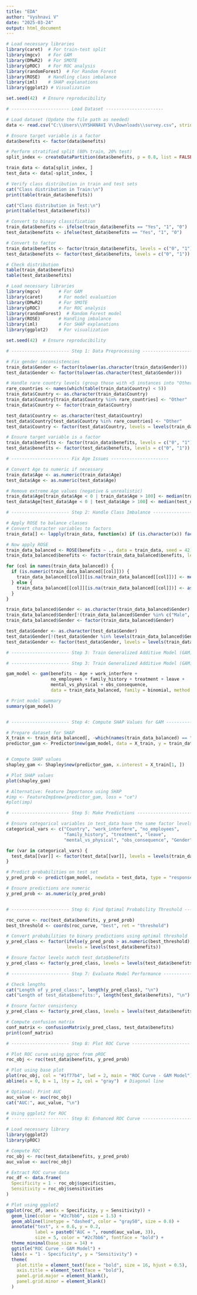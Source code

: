 ---
title: "EDA"
author: "Vyshnavi V"
date: "2025-03-24"
output: html_document
---

```{r}
# Load necessary libraries
library(caret)  # For train-test split
library(mgcv)   # For GAM
library(DMwR2)  # For SMOTE
library(pROC)   # For ROC analysis
library(randomForest)  # For Random Forest
library(ROSE)   # Handling class imbalance
library(iml)    # SHAP explanations
library(ggplot2) # Visualization

set.seed(42)  # Ensure reproducibility

# ---------------------- Load Dataset ----------------------

# Load dataset (Update the file path as needed)
data <- read.csv("C:\\Users\\VYSHANAVI V\\Downloads\\survey.csv", stringsAsFactors = FALSE)

# Ensure target variable is a factor
data$benefits <- factor(data$benefits)  

# Perform stratified split (80% train, 20% test)
split_index <- createDataPartition(data$benefits, p = 0.8, list = FALSE)

train_data <- data[split_index, ]
test_data <- data[-split_index, ]

# Verify class distribution in train and test sets
cat("Class distribution in Train:\n")
print(table(train_data$benefits))

cat("Class distribution in Test:\n")
print(table(test_data$benefits))

# Convert to binary classification
train_data$benefits <- ifelse(train_data$benefits == "Yes", "1", "0")
test_data$benefits <- ifelse(test_data$benefits == "Yes", "1", "0")

# Convert to factor
train_data$benefits <- factor(train_data$benefits, levels = c("0", "1"))
test_data$benefits <- factor(test_data$benefits, levels = c("0", "1"))

# Check distribution
table(train_data$benefits)
table(test_data$benefits)

```

```{r}
# Load necessary libraries
library(mgcv)       # For GAM
library(caret)      # For model evaluation
library(DMwR2)      # For SMOTE
library(pROC)       # For ROC analysis
library(randomForest)  # Random Forest model
library(ROSE)       # Handling imbalance
library(iml)        # For SHAP explanations
library(ggplot2)    # For visualization

set.seed(42)  # Ensure reproducibility

# ---------------------- Step 1: Data Preprocessing ----------------------

# Fix gender inconsistencies
train_data$Gender <- factor(tolower(as.character(train_data$Gender)))
test_data$Gender <- factor(tolower(as.character(test_data$Gender)))

# Handle rare country levels (group those with <5 instances into "Other")
rare_countries <- names(which(table(train_data$Country) < 5))
train_data$Country <- as.character(train_data$Country)
train_data$Country[train_data$Country %in% rare_countries] <- "Other"
train_data$Country <- factor(train_data$Country)

test_data$Country <- as.character(test_data$Country)
test_data$Country[test_data$Country %in% rare_countries] <- "Other"
test_data$Country <- factor(test_data$Country, levels = levels(train_data$Country))  # Ensure same levels

# Ensure target variable is a factor
train_data$benefits <- factor(train_data$benefits, levels = c("0", "1"))
test_data$benefits <- factor(test_data$benefits, levels = c("0", "1"))

# ---------------------- Fix Age Issues ----------------------

# Convert Age to numeric if necessary
train_data$Age <- as.numeric(train_data$Age)
test_data$Age <- as.numeric(test_data$Age)

# Remove extreme Age values (negative & unrealistic)
train_data$Age[train_data$Age < 0 | train_data$Age > 100] <- median(train_data$Age, na.rm = TRUE)
test_data$Age[test_data$Age < 0 | test_data$Age > 100] <- median(test_data$Age, na.rm = TRUE)

# ---------------------- Step 2: Handle Class Imbalance ----------------------

# Apply ROSE to balance classes
# Convert character variables to factors
train_data[] <- lapply(train_data, function(x) if (is.character(x)) factor(x) else x)

# Now apply ROSE
train_data_balanced <- ROSE(benefits ~ ., data = train_data, seed = 42)$data
train_data_balanced$benefits <- factor(train_data_balanced$benefits, levels = c("0", "1"))  # Ensure factor

for (col in names(train_data_balanced)) {
  if (is.numeric(train_data_balanced[[col]])) {
    train_data_balanced[[col]][is.na(train_data_balanced[[col]])] <- median(train_data_balanced[[col]], na.rm = TRUE)
  } else {
    train_data_balanced[[col]][is.na(train_data_balanced[[col]])] <- as.character(names(sort(table(train_data_balanced[[col]]), decreasing = TRUE))[1])
  }
}

train_data_balanced$Gender <- as.character(train_data_balanced$Gender)
train_data_balanced$Gender[!(train_data_balanced$Gender %in% c("Male", "Female", "Non-binary"))] <- "Other"
train_data_balanced$Gender <- factor(train_data_balanced$Gender)

test_data$Gender <- as.character(test_data$Gender)
test_data$Gender[!(test_data$Gender %in% levels(train_data_balanced$Gender))] <- "Other"
test_data$Gender <- factor(test_data$Gender, levels = levels(train_data_balanced$Gender))

# ---------------------- Step 3: Train Generalized Additive Model (GAM) ----------------------

# ---------------------- Step 3: Train Generalized Additive Model (GAM) ----------------------

gam_model <- gam(benefits ~ Age + work_interfere + 
                 no_employees + family_history + treatment + leave + 
                 mental_vs_physical + obs_consequence, 
                 data = train_data_balanced, family = binomial, method = "REML")

# Print model summary
summary(gam_model)


# ---------------------- Step 4: Compute SHAP Values for GAM ----------------------

# Prepare dataset for SHAP
X_train <- train_data_balanced[, -which(names(train_data_balanced) == "benefits")]  # Remove target variable
predictor_gam <- Predictor$new(gam_model, data = X_train, y = train_data_balanced$benefits, type = "response")


# Compute SHAP values
shapley_gam <- Shapley$new(predictor_gam, x.interest = X_train[1, ])

# Plot SHAP values
plot(shapley_gam)

# Alternative: Feature Importance using SHAP
#imp <- FeatureImp$new(predictor_gam, loss = "ce")
#plot(imp)

# ---------------------- Step 5: Make Predictions ----------------------

# Ensure categorical variables in test_data have the same factor levels as in train_data_balanced
categorical_vars <- c("Country", "work_interfere", "no_employees", 
                      "family_history", "treatment", "leave", 
                      "mental_vs_physical", "obs_consequence", "Gender")

for (var in categorical_vars) {
  test_data[[var]] <- factor(test_data[[var]], levels = levels(train_data_balanced[[var]]))
}

# Predict probabilities on test set
y_pred_prob <- predict(gam_model, newdata = test_data, type = "response")

# Ensure predictions are numeric
y_pred_prob <- as.numeric(y_pred_prob)


# ---------------------- Step 6: Find Optimal Probability Threshold ----------------------

roc_curve <- roc(test_data$benefits, y_pred_prob)
best_threshold <- coords(roc_curve, "best", ret = "threshold")

# Convert probabilities to binary predictions using optimal threshold
y_pred_class <- factor(ifelse(y_pred_prob > as.numeric(best_threshold), "1", "0"),
                       levels = levels(test_data$benefits))

# Ensure factor levels match test_data$benefits
y_pred_class <- factor(y_pred_class, levels = levels(test_data$benefits))

# ---------------------- Step 7: Evaluate Model Performance ----------------------

# Check lengths
cat("Length of y_pred_class:", length(y_pred_class), "\n")
cat("Length of test_data$benefits:", length(test_data$benefits), "\n")

# Ensure factor consistency
y_pred_class <- factor(y_pred_class, levels = levels(test_data$benefits))

# Compute confusion matrix
conf_matrix <- confusionMatrix(y_pred_class, test_data$benefits)
print(conf_matrix)

```
```{r}
# ---------------------- Step 8: Plot ROC Curve ----------------------

# Plot ROC curve using ggroc from pROC
roc_obj <- roc(test_data$benefits, y_pred_prob)

# Plot using base plot
plot(roc_obj, col = "#1f77b4", lwd = 2, main = "ROC Curve - GAM Model")
abline(a = 0, b = 1, lty = 2, col = "gray")  # Diagonal line

# Optional: Print AUC
auc_value <- auc(roc_obj)
cat("AUC:", auc_value, "\n")

```


```{r}
# Using ggplot2 for ROC
# ---------------------- Step 8: Enhanced ROC Curve ----------------------

# Load necessary library
library(ggplot2)
library(pROC)

# Compute ROC
roc_obj <- roc(test_data$benefits, y_pred_prob)
auc_value <- auc(roc_obj)

# Extract ROC curve data
roc_df <- data.frame(
  Specificity = 1 - roc_obj$specificities,
  Sensitivity = roc_obj$sensitivities
)

# Plot using ggplot2
ggplot(roc_df, aes(x = Specificity, y = Sensitivity)) +
  geom_line(color = "#2c7bb6", size = 1.5) +
  geom_abline(linetype = "dashed", color = "gray50", size = 0.8) +
  annotate("text", x = 0.6, y = 0.2, 
           label = paste0("AUC = ", round(auc_value, 3)), 
           size = 5, color = "#2c7bb6", fontface = "bold") +
  theme_minimal(base_size = 14) +
  ggtitle("ROC Curve - GAM Model") +
  labs(x = "1 - Specificity", y = "Sensitivity") +
  theme(
    plot.title = element_text(face = "bold", size = 16, hjust = 0.5),
    axis.title = element_text(face = "bold"),
    panel.grid.major = element_blank(),
    panel.grid.minor = element_blank()
  )


```


